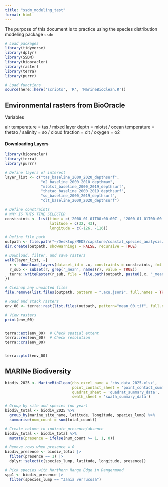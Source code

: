 ```yaml
---
title: "ssdm_modeling_test"
format: html
---
```


The purpose of this document is to practice using the species distribution modeling package `ssdm` 

```r
# Load packages 
library(tidyverse)
library(dplyr)
library(SSDM)
library(biooracler)
library(raster)
library(terra)
library(purrr)

# Load functions 
source(here::here('scripts', 'R', 'MarineBioClean.R'))
```


## Environmental rasters from BioOracle 

Variables 

air temperature = tas / mixed layer depth = mlotst / ocean temperature = thetao / salinity = so / cloud fraction = clt / oxygen = o2


#### Downloading Layers 
```r
library(biooracler)
library(terra)
library(purrr)

# Define layers of interest
layer_list <- c("tas_baseline_2000_2020_depthsurf",
                "o2_baseline_2000_2018_depthmax",
                "mlotst_baseline_2000_2019_depthsurf",
                "thetao_baseline_2000_2019_depthsurf",
                "so_baseline_2000_2019_depthsurf",
                "clt_baseline_2000_2020_depthsurf")

# Define constraints
# WHY IS THIS TIME SELECTED 
constraints <- list(time = c('2000-01-01T00:00:00Z', '2000-01-01T00:00:00Z'),
                    latitude = c(32, 43),
                    longitude = c(-126, -116))

# Define file path
outpath <- file.path("~/Desktop/MEDS/capstone/coastal_species_analysis/data/raw/BioOrc_rasters/")
dir.create(outpath, showWarnings = FALSE, recursive = TRUE)

# Download, filter, and save rasters
walk(layer_list, ~{
  r <- download_layers(dataset_id = .x, constraints = constraints, fmt = "raster")
  r_sub <- subset(r, grep('_mean', names(r), value = TRUE))
  terra::writeRaster(r_sub, file = file.path(outpath, paste0(.x, "_mean_00.tif")), overwrite = TRUE, filetype="GTiff")
})

# Cleanup any unwanted files
file.remove(list.files(outpath, pattern = ".axu.json$", full.names = TRUE))

# Read and stack rasters
env_00 <- terra::rast(list.files(outpath, pattern="mean_00.tif", full.names=TRUE))

```


```r
# View rasters 
print(env_00)


terra::ext(env_00)  # Check spatial extent
terra::res(env_00)  # Check resolution
terra::crs(env_00)


terra::plot(env_00)
```


## MARINe Biodiversity 
```r
biodiv_2025 <- MarineBioClean(cbs_excel_name = 'cbs_data_2025.xlsx', 
                              point_contact_sheet = 'point_contact_summary_layered',
                              quadrat_sheet = 'quadrat_summary_data',
                              swath_sheet = 'swath_summary_data')

# Group by site and species (no year)
biodiv_total <- biodiv_2025 %>% 
  group_by(marine_site_name, latitude, longitude, species_lump) %>% 
  summarise(num_count = sum(total_count))

# Create column to indicate presence/absence
biodiv_total <- biodiv_total %>% 
  mutate(presence = ifelse(num_count >= 1, 1, 0))

# Remove rows when presence = 0 
biodiv_presence <- biodiv_total |> 
  filter(presence == 1) |> 
  dplyr::select(c(species_lump, latitude, longitude, presence))

# Pick species with Northern Range Edge in Dangermond 
spp1 <- biodiv_presence |> 
  filter(species_lump == "Jania verrucosa")

```



